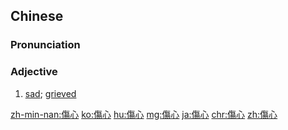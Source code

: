 {{also|伤心}}
==Chinese==
{{zh-forms|s=伤心}}

===Pronunciation===
{{zh-pron
|m=shāngxīn
|c=soeng1 sam1
|h=pfs=sông-sîm
|mn=qz,tw,xm:siong-sim/zz:siang-sim
|cat=a
}}

===Adjective===
{{zh-adj}}

# [[sad]]; [[grieved]]

{{zh-cat|Elementary}}

[[zh-min-nan:傷心]]
[[ko:傷心]]
[[hu:傷心]]
[[mg:傷心]]
[[ja:傷心]]
[[chr:傷心]]
[[zh:傷心]]